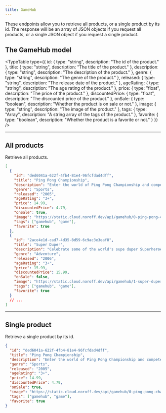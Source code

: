 ```yaml
---
title: GameHub
---
```



These endpoints allow you to retrieve all products, or a single product by its id. The response will be an array of JSON objects if you request all products, or a single JSON object if you request a single product.

## The GameHub model

<TypeTable
  type={{
    id: { type: "string", description: "The id of the product." },
    title: { type: "string", description: "The title of the product." },
    description: { type: "string", description: "The description of the product." },
    genre: { type: "string", description: "The genre of the product." },
    released: { type: "string", description: "The release date of the product." },
    ageRating: { type: "string", description: "The age rating of the product." },
    price: { type: "float", description: "The price of the product." },
    discountedPrice: { type: "float", description: "The discounted price of the product." },
    onSale: { type: "boolean", description: "Whether the product is on sale or not." },
    image: { type: "string", description: "The image of the product." },
    tags: { type: "Array<string>", description: "A string array of the tags of the product." },
    favorite: { type: "boolean", description: "Whether the product is a favorite or not." }
  }}
/>

<Hr />

## All products

<EndpointDetails path="/gamehub" />

Retrieve all products.

```json title="Response"
[
  {
    "id": "ded6041a-622f-4fb4-81e4-96fcfdad4dff",
    "title": "Ping Pong Championship",
    "description": "Enter the world of Ping Pong Championship and compete against the world's best to become the ultimate champion in this exciting game.",
    "genre": "Sports",
    "released": "2005",
    "ageRating": "3+",
    "price": 14.99,
    "discountedPrice": 4.79,
    "onSale": true,
    "image": "https://static.cloud.noroff.dev/api/gamehub/0-ping-pong-championship.jpg",
    "tags": ["gamehub", "game"],
    "favorite": true
  },
  {
    "id": "2ace4e1d-cad7-4d35-8d59-6c9ac3e3eaf8",
    "title": "Super Duper",
    "description": "Celebrate some of the world's supe duper Superheroes with augmented reality.",
    "genre": "Adventure",
    "released": "2006",
    "ageRating": "3+",
    "price": 15.99,
    "discountedPrice": 15.99,
    "onSale": false,
    "image": "https://static.cloud.noroff.dev/api/gamehub/1-super-duper.jpg",
    "tags": ["gamehub", "game"],
    "favorite": true
  }
  // ...
]
```

<Hr />

## Single product

<EndpointDetails path="/gamehub/<id>" />

Retrieve a single product by its id.

```json title="Response"
{
  "id": "ded6041a-622f-4fb4-81e4-96fcfdad4dff",
  "title": "Ping Pong Championship",
  "description": "Enter the world of Ping Pong Championship and compete against the world's best to become the ultimate champion in this exciting game.",
  "genre": "Sports",
  "released": "2005",
  "ageRating": "3+",
  "price": 14.99,
  "discountedPrice": 4.79,
  "onSale": true,
  "image": "https://static.cloud.noroff.dev/api/gamehub/0-ping-pong-championship.jpg",
  "tags": ["gamehub", "game"],
  "favorite": true
}
```
